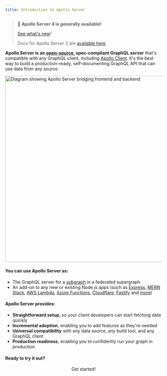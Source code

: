 ```yaml
---
title: Introduction to Apollo Server
---
```


> 📣 **Apollo Server 4 is generally available!**
>
> [See what's new](./migration/)!
>
> Docs for Apollo Server 3 are [available here](/apollo-server/v3/).

**Apollo Server is an [open-source](https://github.com/apollographql/apollo-server), spec-compliant GraphQL server** that's compatible with any GraphQL client, including [Apollo Client](/react). It's the best way to build a production-ready, self-documenting GraphQL API that can use data from any source.

<img src="./images/introduction.png" width="600" alt="Diagram showing Apollo Server bridging frontend and backend" />

#### You can use Apollo Server as:

* The GraphQL server for a [subgraph](./using-federation/apollo-subgraph-setup) in a federated supergraph
* An add-on to any new or existing Node.js apps (such as [Express](./api/express-middleware), [MERN Stack](./integrations/mern.mdx), [AWS Lambda](https://www.npmjs.com/package/@as-integrations/aws-lambda), [Azure Functions](https://www.npmjs.com/package/@as-integrations/azure-functions), [Cloudflare](https://www.npmjs.com/package/@as-integrations/cloudflare-workers), [Fastify](https://www.npmjs.com/package/@as-integrations/fastify) and [more](./integrations/integration-index))

#### Apollo Server provides:

*  **Straightforward setup**, so your client developers can start fetching data quickly
*  **Incremental adoption**, enabling you to add features as they're needed
*  **Universal compatibility** with any data source, any build tool, and any GraphQL client
*  **Production readiness**, enabling you to confidently run your graph in production

#### Ready to try it out?

<div align="center">
  <ButtonLink href="./getting-started" size="lg">
    Get started!
  </ButtonLink>
</div>
